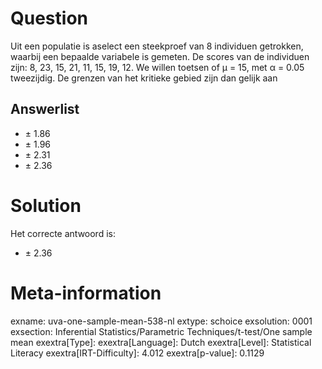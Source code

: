 Question
========

Uit een populatie is aselect een steekproef van 8 individuen getrokken,
waarbij een bepaalde variabele is gemeten. De scores van de individuen
zijn: 8, 23, 15, 21, 11, 15, 19, 12. We willen toetsen of μ = 15, met α
= 0.05 tweezijdig. De grenzen van het kritieke gebied zijn dan gelijk
aan

Answerlist
----------

* ± 1.86
* ± 1.96
* ± 2.31
* ± 2.36

Solution
========

Het correcte antwoord is: 

* ± 2.36

Meta-information
================
exname: uva-one-sample-mean-538-nl
extype: schoice
exsolution: 0001
exsection: Inferential Statistics/Parametric Techniques/t-test/One sample mean
exextra[Type]: 
exextra[Language]: Dutch
exextra[Level]: Statistical Literacy
exextra[IRT-Difficulty]: 4.012
exextra[p-value]: 0.1129
